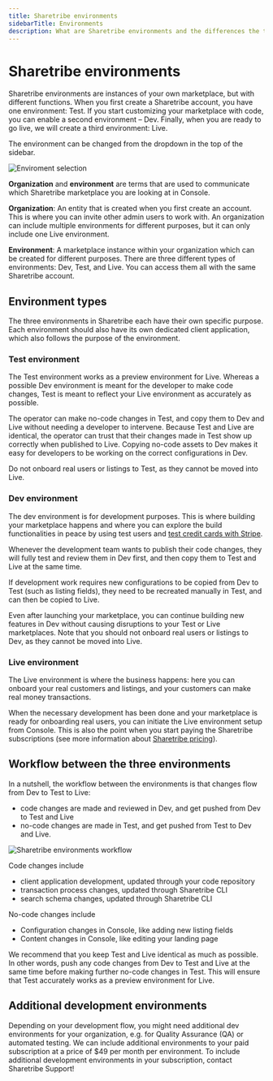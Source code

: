 ```yaml
---
title: Sharetribe environments
sidebarTitle: Environments
description: What are Sharetribe environments and the differences the three types have.
---
```



# Sharetribe environments

Sharetribe environments are instances of your own marketplace, but with
different functions. When you first create a Sharetribe account, you
have one environment: Test. If you start customizing your marketplace
with code, you can enable a second environment – Dev. Finally, when you
are ready to go live, we will create a third environment: Live.

The environment can be changed from the dropdown in the top of the
sidebar.

![Enviroment selection](./env-change.png)

<Callout type="info">

**Organization** and **environment** are terms that are used to
communicate which Sharetribe marketplace you are looking at in Console.

**Organization**: An entity that is created when you first create an
account. This is where you can invite other admin users to work with. An
organization can include multiple environments for different purposes,
but it can only include one Live environment.

**Environment**: A marketplace instance within your organization which
can be created for different purposes. There are three different types
of environments: Dev, Test, and Live. You can access them all with the
same Sharetribe account.

</Callout>

## Environment types

The three environments in Sharetribe each have their own specific
purpose. Each environment should also have its own dedicated client
application, which also follows the purpose of the environment.

### Test environment

The Test environment works as a preview environment for Live. Whereas a
possible Dev environment is meant for the developer to make code
changes, Test is meant to reflect your Live environment as accurately as
possible.

The operator can make no-code changes in Test, and copy them to Dev and
Live without needing a developer to intervene. Because Test and Live are
identical, the operator can trust that their changes made in Test show
up correctly when published to Live. Copying no-code assets to Dev makes
it easy for developers to be working on the correct configurations in
Dev.

<Callout type="warning">

Do not onboard real users or listings to Test, as they cannot be moved
into Live.

</Callout>

### Dev environment

The dev environment is for development purposes. This is where building
your marketplace happens and where you can explore the build
functionalities in peace by using test users and
[test credit cards with Stripe](/how-to/set-up-and-use-stripe/).

Whenever the development team wants to publish their code changes, they
will fully test and review them in Dev first, and then copy them to Test
and Live at the same time.

If development work requires new configurations to be copied from Dev to
Test (such as listing fields), they need to be recreated manually in
Test, and can then be copied to Live.

Even after launching your marketplace, you can continue building new
features in Dev without causing disruptions to your Test or Live
marketplaces. Note that you should not onboard real users or listings to
Dev, as they cannot be moved into Live.

### Live environment

The Live environment is where the business happens: here you can onboard
your real customers and listings, and your customers can make real money
transactions.

When the necessary development has been done and your marketplace is
ready for onboarding real users, you can initiate the Live environment
setup from Console. This is also the point when you start paying the
Sharetribe subscriptions (see more information about
[Sharetribe pricing](https://www.sharetribe.com/pricing/)).

## Workflow between the three environments

In a nutshell, the workflow between the environments is that changes
flow from Dev to Test to Live:

- code changes are made and reviewed in Dev, and get pushed from Dev to
  Test and Live
- no-code changes are made in Test, and get pushed from Test to Dev and
  Live.

![Sharetribe environments workflow](./flex-environments.png)

Code changes include

- client application development, updated through your code repository
- transaction process changes, updated through Sharetribe CLI
- search schema changes, updated through Sharetribe CLI

No-code changes include

- Configuration changes in Console, like adding new listing fields
- Content changes in Console, like editing your landing page

We recommend that you keep Test and Live identical as much as possible.
In other words, push any code changes from Dev to Test and Live at the
same time before making further no-code changes in Test. This will
ensure that Test accurately works as a preview environment for Live.

## Additional development environments

Depending on your development flow, you might need additional dev
environments for your organization, e.g. for Quality Assurance (QA) or
automated testing. We can include additional environments to your paid
subscription at a price of $49 per month per environment. To include
additional development environments in your subscription, contact
Sharetribe Support!
